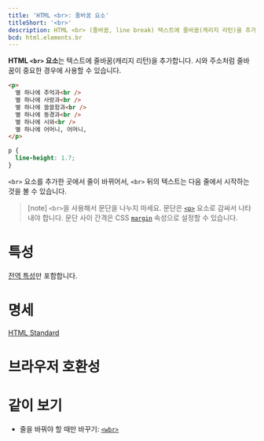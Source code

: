 ```yaml
---
title: 'HTML <br>: 줄바꿈 요소'
titleShort: '<br>'
description: HTML <br> (줄바꿈, line break) 텍스트에 줄바꿈(캐리지 리턴)을 추가합니다.
bcd: html.elements.br
---
```


**HTML `<br>` 요소**는 텍스트에 줄바꿈(캐리지 리턴)을 추가합니다. 시와 주소처럼 줄바꿈이 중요한 경우에 사용할 수 있습니다.

```html hidden name=demo
<p>
  별 하나에 추억과<br />
  별 하나에 사랑과<br />
  별 하나에 쓸쓸함과<br />
  별 하나에 동경과<br />
  별 하나에 시와<br />
  별 하나에 어머니, 어머니,
</p>
```

```css hidden name=demo
p {
  line-height: 1.7;
}
```

<LiveExample height={200} lang="html" name="demo" />

`<br>` 요소를 추가한 곳에서 줄이 바뀌어서, `<br>` 뒤의 텍스트는 다음 줄에서 시작하는 것을 볼 수 있습니다.

> [note] `<br>`을 사용해서 문단을 나누지 마세요. 문단은 [`<p>`](./p) 요소로 감싸서 나타내야 합니다. 문단 사이 간격은 CSS [`margin`](/docs/Web/CSS/margin) 속성으로 설정할 수 있습니다.

# 특성

[전역 특성](/docs/Web/HTML/Global_attributes)만 포함합니다.

# 명세

[HTML Standard](https://html.spec.whatwg.org/multipage/semantics.html#the-br-element)

# 브라우저 호환성

<BrowserCompat data={props.bcd} />

# 같이 보기

- 줄을 바꿔야 할 때만 바꾸기: [`<wbr>`](./wbr)
